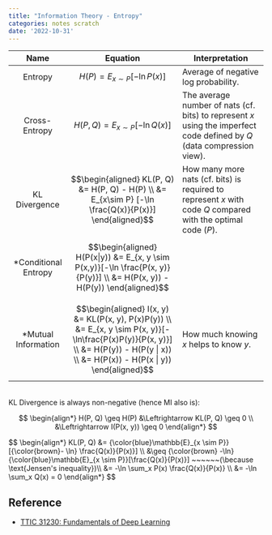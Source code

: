 ```yaml
---
title: "Information Theory - Entropy"
categories: notes scratch
date: '2022-10-31'
---
```

| Name                  | Equation                                                                                                                                                                         | Interpretation                                                                                                      |
|:---------------------:|----------------------------------------------------------------------------------------------------------------------------------------------------------------------------------|---------------------------------------------------------------------------------------------------------------------|
| Entropy               | $$H(P) = E_{x\sim P} [- \ln P(x)]$$                                                                                                                                              | Average of negative log probability.                                                                                   |
| Cross-Entropy         | $$H(P, Q) = E_{x \sim P} [- \ln Q(x)]$$                                                                                                                                          | The average number of nats (cf. bits) to represent $x$ using the imperfect code defined by $Q$ (data compression view). |
| KL Divergence         | $$\begin{aligned} KL(P, Q) &= H(P, Q) - H(P) \\ &= E_{x\sim P} [-\ln \frac{Q(x)}{P(x)}] \end{aligned}$$                                                                            | How many more nats (cf. bits) is required to represent $x$ with code $Q$ compared with the optimal code ($P$).          |
| \*Conditional Entropy | $$\begin{aligned} H(P(x\|y)) &= E_{x, y \sim P(x,y)}[-\ln \frac{P(x, y)}{P(y)}] \\ &= H(P(x, y)) - H(P(y)) \end{aligned}$$                                                         |                                                                                                                     |
| \*Mutual Information  | $$\begin{aligned} I(x, y) &= KL(P(x, y), P(x)P(y)) \\ &= E_{x, y \sim P(x, y)}[-\ln\frac{P(x)P(y)}{P(x, y)}] \\ &= H(P(y)) - H(P(y \| x)) \\ &= H(P(x)) - H(P(x \| y)) \end{aligned}$$ | How much knowing $x$ helps to know $y$.                                                                              |


<br />
KL Divergence is always non-negative (hence MI also is):

$$
\begin{align*}
H(P, Q) \geq H(P) &\Leftrightarrow KL(P, Q) \geq 0 \\
&\Leftrightarrow I(P(x, y)) \geq 0
\end{align*}
$$

<Collapse title="Proof: Non-negativity of KL divergence">
$$
\begin{align*}
KL(P, Q) &= {\color{blue}\mathbb{E}_{x \sim P}} [{\color{brown}- \ln} \frac{Q(x)}{P(x)}] \\
&\geq {\color{brown} -\ln} {\color{blue}\mathbb{E}_{x \sim P}}[\frac{Q(x)}{P(x)}] ~~~~~~(\because \text{Jensen's inequality})\\
&= -\ln \sum_x P(x) \frac{Q(x)}{P(x)} \\
&= -\ln \sum_x Q(x) = 0
\end{align*}
$$
</Collapse>


## Reference
- [TTIC 31230: Fundamentals of Deep Learning](https://mcallester.github.io/ttic-31230/)

